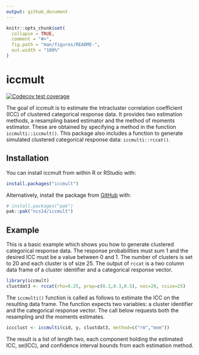 ```yaml
---
output: github_document
---
```


<!-- README.md is generated from README.Rmd. Please edit that file -->

```r
knitr::opts_chunk$set(
  collapse = TRUE,
  comment = "#>",
  fig.path = "man/figures/README-",
  out.width = "100%"
)
```

# iccmult

<!-- badges: start -->
[![Codecov test coverage](https://codecov.io/gh/ncs14/iccmult/graph/badge.svg)](https://app.codecov.io/gh/ncs14/iccmult)
<!-- badges: end -->

The goal of iccmult is to estimate the intracluster correlation coefficient (ICC) of clustered categorical response data. It provides two estimation methods, a resampling based estimator and the method of moments estimator. These are obtained by specifying a method in the function `iccmulti::iccmult()`. This package also includes a function to generate simulated clustered categorical response data: `iccmulti::rccat()`.

## Installation

You can install iccmult from within R or RStudio with:

``` r
install.packages("iccmult")
```

Alternatively, install the package from [GitHub](https://github.com/) with:

``` r
# install.packages("pak")
pak::pak("ncs14/iccmult")
```

## Example

This is a basic example which shows you how to generate clustered categorical response data. The response probabilities must sum 1 and the desired ICC must be a value between 0 and 1. The number of clusters is set to 20 and each cluster is of size 25. The output of `rccat` is a two column data frame of a cluster identifier and a categorical response vector.

```r
library(iccmult)
clustdat3 <- rccat(rho=0.25, prop=c(0.2,0.3,0.5), noc=20, csize=25)
```

The `iccmulti()` function is called as follows to estimate the ICC on the resulting data frame. The function expects two variables: a cluster identifier and the categorical response vector. The call below requests both the resampling and the moments estimates.

```r
iccclust <- iccmulti(cid, y, clustdat3, method=c("rm","mom"))
```

The result is a list of length two, each component holding the estimated ICC, se(ICC), and confidence interval bounds from each estimation method.

<!-- You'll still need to render `README.Rmd` regularly, to keep `README.md` up-to-date. `devtools::build_readme()` is handy for this. -->

<!-- You can also embed plots, for example: -->

<!-- ```{r pressure, echo = FALSE} -->
<!-- plot(pressure) -->
<!-- ``` -->

<!-- In that case, don't forget to commit and push the resulting figure files, so they display on GitHub and CRAN. -->
